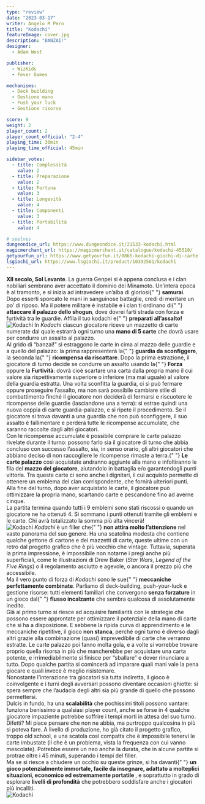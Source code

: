 ```yaml
---
type: "review"
date: "2023-03-17"
writer: Angelo M Pero
title: "Kodachi"
featureImage: cover.jpg
description: "BANZAI!"
designer:
  - Adam West

publisher:
  - WizKids
  - Fever Games

mechanisms:
  - Deck building
  - Gestione mano
  - Push your luck
  - Gestione risorse

score: 9
weight: 2
player_count: 2
player_count_official: "2-4"
playing_time: 30min
playing_time_official: 45min

sidebar_votes:
  - title: Complessità
    value: 2
  - title: Preparazione
    value: 2
  - title: Fortuna
    value: 3
  - title: Longevità
    value: 4
  - title: Componenti
    value: 3
  - title: Portabilità
    value: 4

# seelves
dungeondice_url: https://www.dungeondice.it/21533-kodachi.html
magicmerchant_url: https://magicmerchant.it/catalogue/kodachi-45510/
getyourfun_url: https://www.getyourfun.it/0865-kodachi-giochi-di-carte.html?fast_search=fs
lsgiochi_url: https://www.lsgiochi.it/product/10392561/kodachi
---
```


<Setting>
  <strong>XII secolo, Sol Levante</strong>. La guerra Genpei si è appena
  conclusa e i clan nobiliari sembrano aver accettato il dominio dei Minamoto.
  Un’intera epoca è al tramonto, e si inizia ad intravedere un’alba di gloriosi{" "}
  <strong>samurai</strong>. Dopo esserti sporcato le mani in sanguinose
  battaglie, credi di meritare un po’ di riposo. Ma il potere militare è
  instabile e i clan ti ordinano di{" "}
  <strong>attaccare il palazzo dello shogun</strong>, dove dovrei farti strada
  con forza e furtività tra le guardie. Affila il tuo kodachi e{" "}
  <strong>preparati all’assalto!</strong>
  <br />
</Setting>

<img src="./game1.jpg" alt="Kodachi" />

<Rules>
  In <em>Kodachi </em>ciascun giocatore riceve un mazzetto di carte numerate dal
  quale estrarrà ogni turno una <strong>mano di 5 carte</strong> che dovrà usare
  per condurre un assalto al palazzo.
  <br />
  Al grido di “banzai!” si estraggono le carte in cima al mazzo delle guardie e
  a quello del palazzo: la prima rappresenterà la{" "}
  <strong>guardia da sconfiggere</strong>, la seconda la{" "}
  <strong>ricompensa da riscattare</strong>. Dopo la prima estrazione, il
  giocatore di turno decide se condurre un assalto usando la{" "}
  <strong>Forza </strong>oppure la <strong>Furtività</strong>: dovrà cioè
  scartare una carta dalla propria mano il cui valore sia rispettivamente
  superiore o inferiore (ma mai uguale) al valore della guardia estratta. Una
  volta sconfitta la guardia, ci si può fermare oppure proseguire l’assalto, ma
  non sarà possibile cambiare stile di combattimento finché il giocatore non
  deciderà di fermarsi e riscuotere le ricompense delle guardie (lasciandone una
  a terra): si estrae quindi una nuova coppia di carte guardia-palazzo, e si
  ripete il procedimento. Se il giocatore si trova davanti a una guardia che non
  può sconfiggere, il suo assalto è fallimentare e perderà tutte le ricompense
  accumulate, che saranno raccolte dagli altri giocatori.
  <br />
  Con le ricompense accumulate è possibile comprare le carte palazzo rivelate
  durante il turno: possono farlo sia il giocatore di turno che abbia concluso
  con successo l’assalto, sia, in senso orario, gli altri giocatori che abbiano
  deciso di non raccogliere le ricompense rimaste a terra.{" "}
  <strong>Le carte palazzo</strong> così acquistate andranno aggiunte alla mano
  e infoltiranno le fila del <strong>mazzo del giocatore</strong>, aiutandolo in
  battaglia e/o garantendogli punti vittoria. Tra queste carte ci sono anche i
  dignitari, il cui acquisto permette di ottenere un emblema del clan
  corrispondente, che fornirà ulteriori punti.
  <br />
  Alla fine del turno, dopo aver acquistato le carte, il giocatore può
  ottimizzare la propria mano, scartando carte e pescandone fino ad averne
  cinque.
  <br />
  La partita termina quando tutti i 9 emblemi sono stati riscossi o quando un
  giocatore ne ha ottenuti 4. Si sommano i punti ottenuti tramite gli emblemi e
  le carte. Chi avrà totalizzato la somma più alta vincerà!
  <br />
</Rules>

<img src="./game2.jpg" alt="Kodachi" />

<Feedback>
  <em>Kodachi </em>è un filler che{" "}
  <strong>non attira molto l’attenzione</strong> nel vasto panorama del suo
  genere. Ha una scatolina modesta che contiene qualche gettone di cartone e dei
  mazzetti di carte, queste ultime con un retro dal progetto grafico che è più
  vecchio che vintage. Tuttavia, superata la prima impressione, è impossibile
  non notarne i pregi anche più superficiali, come le illustrazioni di Drew
  Baker (<em>Star Wars</em>, <em>Legend of the Five Rings</em>) o il regolamento
  asciutto e agevole, o ancora il prezzo più che accessibile.
  <br />
  Ma il vero punto di forza di <em>Kodachi </em>sono le sue{" "}
  <strong>meccaniche perfettamente combinate</strong>. Parliamo di
  deck-building, push-your-luck e gestione risorse: tutti elementi familiari che
  convergono <strong>senza forzature</strong> in un gioco dal{" "}
  <strong>flusso incalzante</strong> che sembra qualcosa di assolutamente
  inedito.
  <br />
  Già al primo turno si riesce ad acquisire familiarità con le strategie che
  possono essere approntate per ottimizzare il potenziale della mano di carte
  che si ha a disposizione. E sebbene la ripida curva di apprendimento e le
  meccaniche ripetitive, il gioco <strong>non stanca</strong>, perché ogni turno
  è diverso dagli altri grazie alla combinazione (quasi) imprevedibile di carte
  che verranno estratte. Le carte palazzo poi fanno molta gola, e a volte si
  vorrebbe trovare proprio quella risorsa in più che mancherebbe per acquistare
  una carta potente, e irrimediabilmente si finisce per “sballare” e dover
  rinunciare a tutto. Dopo qualche partita si comincerà ad imparare quali mani
  vale la pena giocare e quali invece è meglio risistemare.
  <br />
  Nonostante l’interazione tra giocatori sia tutta indiretta, il gioco è
  coinvolgente e i turni degli avversari possono diventare occasioni ghiotte: si
  spera sempre che l’audacia degli altri sia più grande di quello che possono
  permettersi.
  <br />
  Dulcis in fundo, ha una <strong>scalabilità</strong> che pochissimi titoli
  possono vantare: funziona benissimo a qualsiasi player count, anche se forse
  in 4 qualche giocatore impaziente potrebbe soffrire i tempi morti in attesa
  del suo turno.
  <br />
  Difetti? Mi piace pensare che non ne abbia, ma purtroppo qualcosina in più si
  poteva fare. A livello di produzione, ho già citato il progetto grafico,
  troppo old school, e una scatola così compatta che è impossibile tenervi le
  carte imbustate (il che è un problema, vista la frequenza con cui vanno
  mescolate). Potrebbe essere un neo anche la durata, che in alcune partite si
  protrae oltre i 45 minuti, superando i tempi del filler.
  <br />
  Ma se si riesce a chiudere un occhio su queste grinze, si ha davanti{" "}
  <strong>
    un gioco potenzialmente immortale, facile da insegnare, adattato a
    molteplici situazioni, economico ed estremamente portatile
  </strong>
  , e soprattutto in grado di esplorare <strong>livelli di profondità</strong> che
  potrebbero soddisfare anche i giocatori più incalliti.
  <br />
</Feedback>

<img src="./game3.jpg" alt="Kodachi" />
